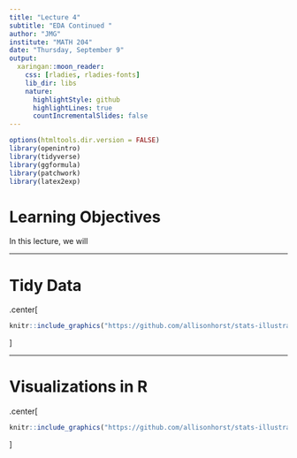 ```yaml
---
title: "Lecture 4"
subtitle: "EDA Continued "
author: "JMG"
institute: "MATH 204"
date: "Thursday, September 9"
output:
  xaringan::moon_reader:
    css: [rladies, rladies-fonts]
    lib_dir: libs
    nature:
      highlightStyle: github
      highlightLines: true
      countIncrementalSlides: false
---
```



```r
options(htmltools.dir.version = FALSE)
library(openintro)
library(tidyverse)
library(ggformula)
library(patchwork)
library(latex2exp)
```

# Learning Objectives

In this lecture, we will











---

# Tidy Data

.center[
```r
knitr::include_graphics("https://github.com/allisonhorst/stats-illustrations/blob/master/rstats-artwork/tidydata_1.jpg?raw=1")
```
]


---

# Visualizations in R

.center[
```r
knitr::include_graphics("https://github.com/allisonhorst/stats-illustrations/blob/master/rstats-artwork/ggplot2_exploratory.png?raw=1")
```
]

